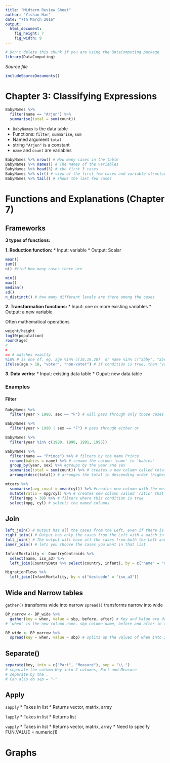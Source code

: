 ```yaml
---
title: "Midterm Review Sheet"
author: "Yishan Han"
date: "7th March 2016"
output: 
  html_document:
    fig_height: 7
    fig_width: 9
---
```

<!-- Don't edit in between this line and the one below -->
```r
# Don't delete this chunk if you are using the DataComputing package
library(DataComputing)
```
*Source file* 
```r
includeSourceDocuments()
```
<!-- Don't edit the material above this line -->


# Chapter 3: Classifying Expressions

```r
BabyNames %>%
  filter(name == "Arjun") %>%
  summarise(total = sum(count))
```
* `BabyNames` is the data table
* Functions: `filter`, `summarise`, `sum` 
* Named argument `total` 
* string `"Arjun"` is a constant
* `name` and `count` are variables 

```r
BabyNames %>% nrow() # How many cases in the table
BabyNames %>% names() # The names of the variables 
BabyNames %>% head(3) # the first 3 cases 
BabyNames %>% str() # view of the first few cases and variable structure
BabyNames %>% tail() # shows the last few cases
```

# Functions and Explanations (Chapter 7)
## Frameworks

**3 types of functions:**

**1. Reduction function:**
* Input: variable
* Output: Scalar 

```r
mean() 
sum()
n() #find how many cases there are

min() 
max()
median() 
sd()
n_distinct() # how many different levels are there among the cases

```

**2. Transformation functions:**
* Input: one or more existing variables 
* Output: a new variable 

Often mathematical operations
```r
weight/height
log10(population)
round(age)
< 
>
== # matches exactly
%in% # is one of. eg. age %in% c(18,19,20)  or name %in% c("abby", "abe")
ifelse(age > 18, "voter", "non-voter") # if condition is true, then "voter", if not, then non-voter
```

**3. Data verbs:** 
* Input: existing data table
* Ouput: new data table

### Examples
#### Filter
```r
BabyNames %>%
  filter(year > 1990, sex == "F") # will pass through only those cases that pass ALL the test

BabyNames %>%
  filter(year > 1990 | sex == "F") # pass through either or 

BabyNames %>%
  filter(year %in% c(1980, 1990, 1991, 1995))
```

```r
BabyNames %>%
  filter(name == "Prince") %>% # filters by the name Prince
  rename(babies = name) %>% # rename the column 'name' to 'babies' 
  group_by(year, sex) %>% #groups by the year and sex
  summarise(total = sum(count)) %>% # creates a new column called total with the sum of all counts of each
  arrange(desc(total)) # arranges the total in descending order (highest on top)
```

```r
mtcars %>%
  summarise(avg_count = mean(cyl)) %>% #creates new column with the mean of cyl
  mutate(ratio = mpg/cyl) %>% # creates new column called 'ratio' that gives the value for each row
  filter(mpg > 30) %>% # filters where this condition is true
  select(mpg, cyl) # selects the named columns 

```

## Join
```r
left_join() # Output has all the cases from the Left, even if there is no match in the right
right_join() # Output has only the cases from the Left with a match in the Right 
full_join() # The output will have all the cases from both the Left and the Right
inner_join() # lets you choose the cases you want in that list 
```

```r
InfantMortality <- CountryCentroids %>%
  select(name, iso_a3) %>%
  left_join(CountryData %>% select(country, infant), by = c("name" = "country")) # left joins the DF Countrydata matching name to country

MigrationFlows %>%
  left_join(InfantMortality, by = c("destcode" = "iso_a3"))
```

## Wide and Narrow tables

`gather()` transforms wide into narrow
`spread()` transforms narrow into wide
```r
BP_narrow <- BP_wide %>%
  gather(key = when, value = sbp, before, after) # Key and Value are default
# 'when' is the new column name. sbp column name, before and after in the when with the values in sbp

BP_wide <- BP_narrow %>%
  spread(key = when, value = sbp) # splits up the values of when into 2 different columns, their values in their columns
```

## Separate()
```r
separate(key, into = c("Part", "Measure"), sep = "\\.") 
# separate the column Key into 2 columns, Part and Measure 
# separate by the .
# Can also do sep = "-"
```

## Apply
`sapply` 
* Takes in list 
* Returns vector, matrix, array 

`lapply` 
* Takes in list
* Returns list

`vapply` 
* Takes in list
* Returns vector, matrix, array 
* Need to specify FUN.VALUE = numeric(1)

# Graphs


